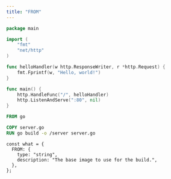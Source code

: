 ```yaml
---
title: "FROM"
---
```



```go server.go
package main

import (
    "fmt"
    "net/http"
)

func helloHandler(w http.ResponseWriter, r *http.Request) {
    fmt.Fprintf(w, "Hello, world!")
}

func main() {
    http.HandleFunc("/", helloHandler)
    http.ListenAndServe(":80", nil)
}
```

```dockerfile Dockerfile
FROM go

COPY server.go
RUN go build -o /server server.go
```

```tsx
const what = {
  FROM: {
    type: "string",
    description: "The base image to use for the build.",
  },
};
```
